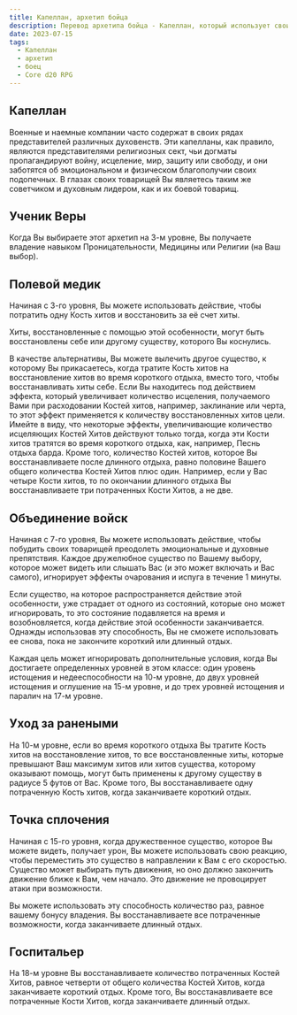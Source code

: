 ```yaml
---
title: Капеллан, архетип бойца
description: Перевод архетипа бойца - Капеллан, который использует свои Кости хИтов для лечения союзников
date: 2023-07-15
tags:
  - Капеллан
  - архетип
  - боец
  - Core d20 RPG
---
```


## Капеллан

Военные и наемные компании часто содержат в своих рядах представителей различных духовенств. Эти капелланы, как правило, являются представителями религиозных сект, чьи догматы пропагандируют войну, исцеление, мир, защиту или свободу, и они заботятся об эмоциональном и физическом благополучии своих подопечных. В глазах своих товарищей Вы являетесь таким же советчиком и духовным лидером, как и их боевой товарищ.

## Ученик Веры

Когда Вы выбираете этот архетип на 3-м уровне, Вы получаете владение навыком Проницательности, Медицины или Религии (на Ваш выбор).

## Полевой медик

Начиная с 3-го уровня, Вы можете использовать действие, чтобы потратить одну Кость хитов и восстановить за её счет хиты.

Хиты, восстановленные с помощью этой особенности, могут быть восстановлены себе или другому существу, которого Вы коснулись.

В качестве альтернативы, Вы можете вылечить другое существо, к которому Вы прикасаетесь, когда тратите Кость хитов на восстановление хитов во время короткого отдыха, вместо того, чтобы восстанавливать хиты себе. Если Вы находитесь под действием эффекта, который увеличивает количество исцеления, получаемого Вами при расходовании Костей хитов, например, заклинание или черта, то этот эффект применяется к количеству восстановленных хитов цели. Имейте в виду, что некоторые эффекты, увеличивающие количество исцеляющих Костей Хитов действуют только тогда, когда эти Кости хитов тратятся во время короткого отдыха, как, например, Песнь отдыха барда. Кроме того, количество Костей хитов, которое Вы восстанавливаете после длинного отдыха, равно половине Вашего общего количества Костей Хитов плюс один. Например, если у Вас четыре Кости хитов, то по окончании длинного отдыха Вы восстанавливаете три потраченных Кости Хитов, а не две.

## Объединение войск

Начиная с 7-го уровня, Вы можете использовать действие, чтобы побудить своих товарищей преодолеть эмоциональные и духовные препятствия. Каждое дружелюбное существо по Вашему выбору, которое может видеть или слышать Вас (и это может включать и Вас самого), игнорирует эффекты очарования и испуга в течение 1 минуты.

Если существо, на которое распространяется действие этой особенности, уже страдает от одного из состояний, которые оно может игнорировать, то это состояние подавляется на время и возобновляется, когда действие этой особенности заканчивается. Однажды использовав эту способность, Вы не сможете использовать ее снова, пока не закончите короткий или длинный отдых.

Каждая цель может игнорировать дополнительные условия, когда Вы достигаете определенных уровней в этом классе: один уровень истощения и недееспособности на 10-м уровне, до двух уровней истощения и оглушение на 15-м уровне, и до трех уровней истощения и паралич на 17-м уровне.

## Уход за ранеными

На 10-м уровне, если во время короткого отдыха Вы тратите Кость хитов на восстановление хитов, то все восстановленные хиты, которые превышают Ваш максимум хитов или хитов существа, которому оказывают помощь, могут быть применены к другому существу в радиусе 5 футов от Вас. Кроме того, Вы восстанавливаете одну потраченную Кость хитов, когда заканчиваете короткий отдых.

## Точка сплочения

Начиная с 15-го уровня, когда дружественное существо, которое Вы можете видеть, получает урон, Вы можете использовать свою реакцию, чтобы переместить это существо в направлении к Вам с его скоростью. Существо может выбирать путь движения, но оно должно закончить движение ближе к Вам, чем начало. Это движение не провоцирует атаки при возможности.

Вы можете использовать эту способность количество раз, равное вашему бонусу владения. Вы восстанавливаете все потраченные возможности, когда заканчиваете длинный отдых.

## Госпитальер

На 18-м уровне Вы восстанавливаете количество потраченных Костей Хитов, равное четверти от общего количества Костей Хитов, когда заканчиваете короткий отдых. Кроме того, Вы восстанавливаете все потраченные Кости Хитов, когда заканчиваете длинный отдых.
